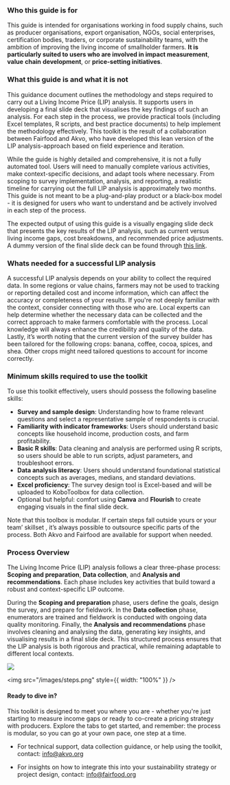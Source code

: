 
### Who this guide is for

This guide is intended for organisations working in food supply chains, such as producer organisations, export organisation,  NGOs, social enterprises, certification bodies, traders, or corporate sustainability teams, with the ambition of improving the living income of smallholder farmers. **It is particularly suited to users who are involved in impact measurement**, **value** **chain** **development**, or **price-setting initiatives**.


### What this guide is and what it is not

This guidance document outlines the methodology and steps required to carry out a Living Income Price (LIP) analysis. It supports users in developing a final slide deck that visualises the key findings of such an analysis. For each step in the process, we provide practical tools (including Excel templates, R scripts, and best practice documents) to help implement the methodology effectively. This toolkit is the result of a collaboration between Fairfood and Akvo, who have developed this lean version of the LIP analysis-approach based on field experience and iteration.

While the guide is highly detailed and comprehensive, it is not a fully automated tool. Users will need to manually complete various activities, make context-specific decisions, and adapt tools where necessary. From scoping to survey implementation, analysis, and reporting, a realistic timeline for carrying out the full LIP analysis is approximately two months. This guide is not meant to be a plug-and-play product or a black-box model \- it is designed for users who want to understand and be actively involved in each step of the process.

The expected output of using this guide is a visually engaging slide deck that presents the key results of the LIP analysis, such as current versus living income gaps, cost breakdowns, and recommended price adjustments. A dummy version of the final slide deck can be found through [this link](https://www.canva.com/design/DAGqCK1v2pc/wToFqfck3VRO03SNq7jH7g/view?utm_content=DAGqCK1v2pc&utm_campaign=designshare&utm_medium=link2&utm_source=uniquelinks&utlId=h5af1444f09). 


### Whats needed for a successful LIP analysis

A successful LIP analysis depends on your ability to collect the required data. In some regions or value chains, farmers may not be used to tracking or reporting detailed cost and income information, which can affect the accuracy or completeness of your results. If you're not deeply familiar with the context, consider connecting with those who are. Local experts can help determine whether the necessary data can be collected and the correct approach to make farmers comfortable with the process. Local knowledge will always enhance the credibility and quality of the data. Lastly, it’s worth noting that the current version of the survey builder has been tailored for the following crops: banana, coffee, cocoa, spices, and shea. Other crops might need tailored questions to account for income correctly. 


### Minimum skills required to use the toolkit

To use this toolkit effectively, users should possess the following baseline skills:

* **Survey and sample design**: Understanding how to frame relevant questions and select a representative sample of respondents is crucial.  
* **Familiarity with indicator frameworks**: Users should understand basic concepts like household income, production costs, and farm profitability.  
* **Basic R skills**: Data cleaning and analysis are performed using R scripts, so users should be able to run scripts, adjust parameters, and troubleshoot errors.  
* **Data analysis literacy**: Users should understand foundational statistical concepts such as averages, medians, and standard deviations.  
* **Excel proficiency**: The survey design tool is Excel-based and will be uploaded to KoboToolbox for data collection.  
* Optional but helpful: comfort using **Canva** and **Flourish** to create engaging visuals in the final slide deck.

Note that this toolbox is modular. If certain steps fall outside yours or your team’ skillset , it’s always possible to outsource specific parts of the process. Both Akvo and Fairfood are available for support when needed.


### Process Overview

The Living Income Price (LIP) analysis follows a clear three-phase process: **Scoping and preparation**, **Data collection**, and **Analysis and recommendations**. Each phase includes key activities that build toward a robust and context-specific LIP outcome. 

During the **Scoping and preparation** phase, users define the goals, design the survey, and prepare for fieldwork. In the **Data collection** phase, enumerators are trained and fieldwork is conducted with ongoing data quality monitoring. Finally, the **Analysis and recommendations** phase involves cleaning and analysing the data, generating key insights, and visualising results in a final slide deck. This structured process ensures that the LIP analysis is both rigorous and practical, while remaining adaptable to different local contexts.

<img
  src="/images/process-overview.png"
/>

<img
  src="/images/steps.png" style={{ width: "100%" }}
/>

#### Ready to dive in?

This toolkit is designed to meet you where you are \- whether you're just starting to measure income gaps or ready to co-create a pricing strategy with producers. Explore the tabs to get started, and remember: the process is modular, so you can go at your own pace, one step at a time.

* For technical support, data collection guidance, or help using the toolkit, contact: [info@akvo.org](mailto:info@akvo.org)

* For insights on how to integrate this into your sustainability strategy or project design, contact: [info@fairfood.org](mailto:info@fairfood.org) 